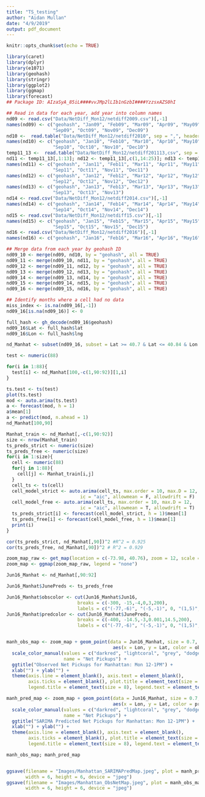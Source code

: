 ```yaml
---
title: "TS_testing"
author: "Aidan Mullan"
date: "4/9/2019"
output: pdf_document
---
```


```r
knitr::opts_chunk$set(echo = TRUE)
```

```r
library(caret)
library(dplyr)
library(e1071)
library(geohash)
library(stringr)
library(ggplot2)
library(ggmap)
library(forecast)
## Package ID: AIzaSyA_85iL####vvJMp2lLIb1nGzbI####YzzsxAZS0hI
```


```r
## Read in data for each year, add year into column names
nd09 <- read.csv("Data/NetDiff_Mon12/netdiff2009.csv")[,-1]
names(nd09) <- c("geohash", "Jan09", "Feb09", "Mar09", "Apr09", "May09", "Jun09", "Jul09", "Aug09",
                 "Sep09", "Oct09", "Nov09", "Dec09")
nd10 <-  read.table("Data/NetDiff_Mon12/netdiff2010", sep = ",", header = TRUE)[,-1]
names(nd10) <- c("geohash", "Jan10", "Feb10", "Mar10", "Apr10", "May10", "Jun10", "Jul10", "Aug10",
                 "Sep10", "Oct10", "Nov10", "Dec10")
temp11_13 <-  read.table("Data/NetDiff_Mon12/netdiff201113,csv", sep = ",", header = TRUE)[,-1]
nd11 <- temp11_13[,1:13]; nd12 <- temp11_13[,c(1,14:25)]; nd13 <- temp11_13[,c(1,26:36)]
names(nd11) <- c("geohash", "Jan11", "Feb11", "Mar11", "Apr11", "May11", "Jun11", "Jul11", "Aug11",
                 "Sep11", "Oct11", "Nov11", "Dec11")
names(nd12) <- c("geohash", "Jan12", "Feb12", "Mar12", "Apr12", "May12", "Jun12", "Jul12", "Aug12",
                 "Sep12", "Oct12", "Nov12", "Dec12")
names(nd13) <- c("geohash", "Jan13", "Feb13", "Mar13", "Apr13", "May13", "Jun13", "Jul13", "Aug13",
                 "Sep13", "Oct13", "Nov13")
nd14 <- read.csv("Data/NetDiff_Mon12/netdiff2014.csv")[,-1]
names(nd14) <- c("geohash", "Jan14", "Feb14", "Mar14", "Apr14", "May14", "Jun14", "Jul14", "Aug14",
                 "Sep14", "Oct14", "Nov14", "Dec14")
nd15 <- read.csv("Data/NetDiff_Mon12/netdiff15.csv")[,-1]
names(nd15) <- c("geohash", "Jan15", "Feb15", "Mar15", "Apr15", "May15", "Jun15", "Jul15", "Aug15",
                 "Sep15", "Oct15", "Nov15", "Dec15")
nd16 <- read.csv("Data/NetDiff_Mon12/netdiff2016")[,-1]
names(nd16) <- c("geohash", "Jan16", "Feb16", "Mar16", "Apr16", "May16", "Jun16")
```

```r
## Merge data from each year by geohash ID
nd09_10 <- merge(nd09, nd10, by = "geohash", all = TRUE)
nd09_11 <- merge(nd09_10, nd11, by = "geohash", all = TRUE)
nd09_12 <- merge(nd09_11, nd12, by = "geohash", all = TRUE)
nd09_13 <- merge(nd09_12, nd13, by = "geohash", all = TRUE)
nd09_14 <- merge(nd09_13, nd14, by = "geohash", all = TRUE)
nd09_15 <- merge(nd09_14, nd15, by = "geohash", all = TRUE)
nd09_16 <- merge(nd09_15, nd16, by = "geohash", all = TRUE)

## Identify months where a cell had no data
miss_index <- is.na(nd09_16[,-1])
nd09_16[is.na(nd09_16)] <- 0

full_hash <- gh_decode(nd09_16$geohash)
nd09_16$Lat <- full_hash$lat
nd09_16$Lon <- full_hash$lng

nd_Manhat <- subset(nd09_16, subset = Lat >= 40.7 & Lat <= 40.84 & Lon >= -74.025 & Lon <= -73.92)
```

```r
test <- numeric(88)

for(i in 1:88){
  test[i] <- nd_Manhat[100,-c(1,90:92)][1,i]
}

ts.test <- ts(test)
plot(ts.test)
mod <- auto.arima(ts.test)
a <- forecast(mod, h = 1)
a$mean[1]
a <- predict(mod, n.ahead = 1)
nd_Manhat[100,90]
```

```r
Manhat_train <- nd_Manhat[,-c(1,90:92)]
size <- nrow(Manhat_train)
ts_preds_strict <- numeric(size)
ts_preds_free <- numeric(size)
for(i in 1:size){
  cell <- numeric(88)
  for(j in 1:88){
    cell[j] <- Manhat_train[i,j]
  }
  cell_ts <- ts(cell)
  cell_model_strict <- auto.arima(cell_ts, max.order = 10, max.D = 12,
                           ic = "aic", allowmean = F, allowdrift = F)
  cell_model_free <- auto.arima(cell_ts, max.order = 10, max.D = 12,
                           ic = "aic", allowmean = T, allowdrift = T)
  ts_preds_strict[i] <- forecast(cell_model_strict, h = 1)$mean[1]
  ts_preds_free[i] <- forecast(cell_model_free, h = 1)$mean[1]
  print(i)
}

cor(ts_preds_strict, nd_Manhat[,90])^2 #R^2 = 0.925
cor(ts_preds_free, nd_Manhat[,90])^2 # R^2 = 0.929


```

```r
zoom_map_raw <- get_map(location = c(-73.98, 40.76), zoom = 12, scale = 2)
zoom_map <- ggmap(zoom_map_raw, legend = "none")

Jun16_Manhat <- nd_Manhat[,90:92]

Jun16_Manhat$JunePreds <- ts_preds_free

Jun16_Manhat$obscolor <- cut(Jun16_Manhat$Jun16,
                          breaks = c(-300, -15,-4,0,3,200),
                          labels = c("(-77,-6)", "(-5,-1)", 0, "(1,5)", "(6,67)"))
Jun16_Manhat$predcolor <- cut(Jun16_Manhat$JunePreds,
                          breaks = c(-400, -14.5,-3,0.001,14.5,200),
                          labels = c("(-77,-6)", "(-5,-1)", 0, "(1,5)", "(6,67)"))


manh_obs_map <- zoom_map + geom_point(data = Jun16_Manhat, size = 0.7, na.rm = TRUE, shape = 15,
                                       aes(x = Lon, y = Lat, color = obscolor)) + 
  scale_color_manual(values = c("darkred", "lightcoral", "grey", "dodgerblue", "navyblue"),
                     name = "Net Pickups") +
  ggtitle("Observed Net Pickups for Manhattan: Mon 12-1PM") +
  xlab("") + ylab("") +
  theme(axis.line = element_blank(), axis.text = element_blank(),
        axis.ticks = element_blank(), plot.title = element_text(size = 10, hjust = 0.5),
        legend.title = element_text(size = 8), legend.text = element_text(size = 6))

manh_pred_map <- zoom_map + geom_point(data = Jun16_Manhat, size = 0.7, na.rm = TRUE, shape = 15,
                                       aes(x = Lon, y = Lat, color = predcolor)) + 
  scale_color_manual(values = c("darkred", "lightcoral", "grey", "dodgerblue", "navyblue"),
                     name = "Net Pickups") +
  ggtitle("SARIMA Predicted Net Pickups for Manhattan: Mon 12-1PM") +
  xlab("") + ylab("") +
  theme(axis.line = element_blank(), axis.text = element_blank(),
        axis.ticks = element_blank(), plot.title = element_text(size = 10, hjust = 0.5),
        legend.title = element_text(size = 8), legend.text = element_text(size = 6))

manh_obs_map; manh_pred_map


ggsave(filename = "Images/Manhattan_SARIMAPredMap.jpeg", plot = manh_pred_map,
       width = 6, height = 6, device = "jpeg")
ggsave(filename = "Images/Manhattan_ObsNetMap.jpeg", plot = manh_obs_map,
       width = 6, height = 6, device = "jpeg")
```





